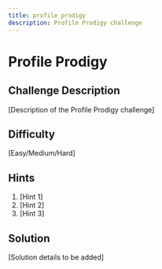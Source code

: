 ```yaml
---
title: profile_prodigy
description: Profile Prodigy challenge
---
```


# Profile Prodigy

## Challenge Description

[Description of the Profile Prodigy challenge]

## Difficulty

[Easy/Medium/Hard]

## Hints

1. [Hint 1]
2. [Hint 2]
3. [Hint 3]

## Solution

[Solution details to be added]
